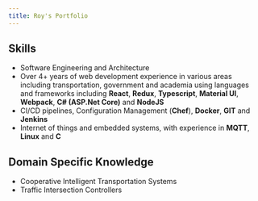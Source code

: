 ```yaml
---
title: Roy's Portfolio
---
```


## Skills

- Software Engineering and Architecture
- Over 4+ years of web development experience in various areas including
  transportation, government and academia using languages and frameworks
  including **React**, **Redux**, **Typescript**, 
  **Material UI**, **Webpack**, **C# (ASP.Net Core)** and **NodeJS**
- CI/CD pipelines, Configuration Management (**Chef**), **Docker**, **GIT** and **Jenkins**
- Internet of things and embedded systems, with experience in **MQTT**, **Linux** and **C**

## Domain Specific Knowledge

- Cooperative Intelligent Transportation Systems
- Traffic Intersection Controllers
